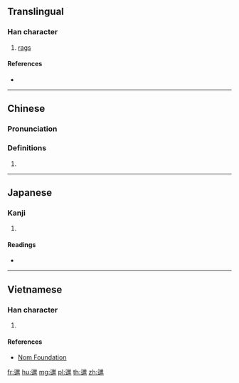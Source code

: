 {{character info/new}}
==Translingual==

===Han character===
{{Han char|rn=162|rad=辵|as=15|sn=19|four=32301|canj=XYVVV,YVVV|ids=⿺辶巤}}

# [[rag]]s

====References====
* {{Han ref|kx=1267.150|dkj=39218|dj=1766.010|hdz=63894.080|uh=908B|ud=37003|bh=C3E5|bd=50149}}

----

==Chinese==
{{zh-forms}}

===Pronunciation===
{{zh-pron
|m=lā
|c=laap6
|mn=lia̍p
|mc=y
|oc=y
|ma=
|cat=n
}}

===Definitions===
{{zh-hanzi}}

# {{rfdef|lang=zh}}

----

==Japanese==

===Kanji===
{{ja-kanji|grade=|rs=辵15}}

# {{defn|lang=ja|sort=辵15}}

====Readings====
* {{ja-readings|on=[[りょう]] (ryō), [[ろう]] (rō)|kun=[[くじく]] (kujiku)|nanori=}}

----

==Vietnamese==

===Han character===
{{vi-readings|rs=辵15| hanviet = láp, lạp}}

# {{defn|lang=vi|sort=辵15}}

====References====
*[http://nomfoundation.org/common/nom_details.php?codepoint=908b Nom Foundation]

[[fr:邋]]
[[hu:邋]]
[[mg:邋]]
[[pl:邋]]
[[th:邋]]
[[zh:邋]]